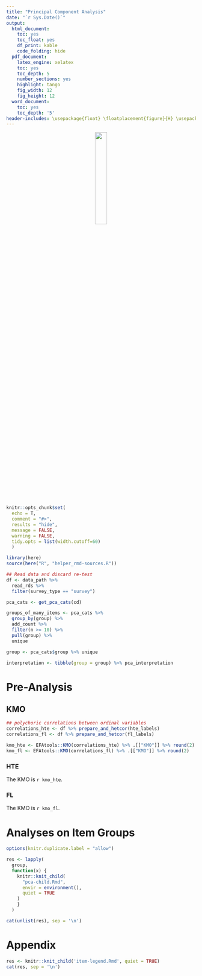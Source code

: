 ```yaml
---
title: "Principal Component Analysis"
date: "`r Sys.Date()`"
output:
  html_document: 
    toc: yes
    toc_float: yes
    df_print: kable
    code_folding: hide
  pdf_document:
    latex_engine: xelatex
    toc: yes
    toc_depth: 5
    number_sections: yes
    highlight: tango
    fig_width: 12
    fig_height: 12
  word_document:
    toc: yes
    toc_depth: '5'
header-includes: \usepackage{float} \floatplacement{figure}{H} \usepackage{longtable}
---
```


<center>
![](uog-logo.jpeg){width=25%}
</center>


```r
knitr::opts_chunk$set(
  echo = T, 
  comment = "#>",
  results = "hide", 
  message = FALSE,
  warning = FALSE,
  tidy.opts = list(width.cutoff=60)
  )

```

```r
library(here)
source(here("R", "helper_rmd-sources.R"))

## Read data and discard re-test
df <- data_path %>% 
  read_rds %>% 
  filter(survey_type == "survey")

pca_cats <- get_pca_cats(cd)

groups_of_many_items <- pca_cats %>% 
  group_by(group) %>% 
  add_count %>% 
  filter(n >= 10) %>% 
  pull(group) %>% 
  unique

group <- pca_cats$group %>% unique

```

```r
interpretation <- tibble(group = group) %>% pca_interpretation

```

# Pre-Analysis {.tabset .tabset-fade}

## KMO {.tabset .tabset-fade}
```r
## polychoric correlations between ordinal variables
correlations_hte <- df %>% prepare_and_hetcor(hte_labels)
correlations_fl <- df %>% prepare_and_hetcor(fl_labels)

kmo_hte <- EFAtools::KMO(correlations_hte) %>% .[["KMO"]] %>% round(2)
kmo_fl <- EFAtools::KMO(correlations_fl) %>% .[["KMO"]] %>% round(2)

```

### HTE

The KMO is `r kmo_hte`.

### FL

The KMO is `r kmo_fl`.

# Analyses on Item Groups {.tabset .tabset-fade}

```r
options(knitr.duplicate.label = "allow")

res <- lapply(
  group, 
  function(x) {
    knitr::knit_child(
      "pca-child.Rmd",
      envir = environment(), 
      quiet = TRUE
    )
    }
  )

cat(unlist(res), sep = '\n')
```

# Appendix {.tabset .tabset-fade}
<!-- ## Theory -->

<!-- The principal component analysis (PCA) involves rotating a cloud of data points in Euclidean space such that the variance is maximal along the first axis, the so-called first principal component. The principal axis theorem ensures that the data can be rotated in such away. A principal axis is a line in a Euclidean space associated with an ellipsoid or hyperboloid, generalizing the major and minor axes of an ellipse or hyperbola. The principal axis theorem states that the principal axes are perpendicular, and gives a constructive procedure for finding them. -->

```r
res <- knitr::knit_child('item-legend.Rmd', quiet = TRUE)
cat(res, sep = '\n')
```



